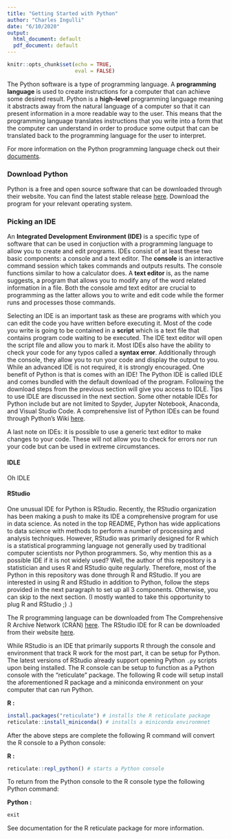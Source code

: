```yaml
---
title: "Getting Started with Python"
author: "Charles Ingulli"
date: "6/10/2020"
output: 
  html_document: default
  pdf_document: default
---
```


```r
knitr::opts_chunk$set(echo = TRUE,
                      eval = FALSE)
```


The Python software is a type of programming language. A **programming language** is used to create instructions for a computer that can achieve some desired result. Python is a **high-level** programming language meaning it abstracts away from the natural language of a computer so that it can present information in a more readable way to the user. This means that the programming language translates instructions that you write into a form that the computer can understand in order to produce some output that can be translated back to the programming language for the user to interpret.

For more information on the Python programming language check out their [documents](https://www.python.org/doc/).


### Download Python

Python is a free and open source software that can be downloaded through their website. You can find the latest stable release [here](https://www.python.org/downloads/). Download the program for your relevant operating system.

### Picking an IDE

An **Integrated Development Environment (IDE)** is a specific type of software that can be used in conjuction with a programming language to allow you to create and edit programs. IDEs consist of at least these two basic components: a console and a text editor. The **console** is an interactive command session which takes commands and outputs results. The console functions similar to how a calculator does. A **text editor** is, as the name suggests, a program that allows you to modify any of the word related information in a file. Both the console amd text editor are crucial to programming as the latter allows you to write and edit code while the former runs and processes those commands.


Selecting an IDE is an important task as these are programs with which you can edit the code you have written before executing it. Most of the code you write is going to be contained in a **script** which is a text file that contains program code waiting to be executed. The IDE text editor will open the script file and allow you to mark it. Most IDEs also have the ability to check your code for any typos called a **syntax error**. Additionally through the console, they allow you to run your code and display the output to you. While an advanced IDE is not required, it is strongly encouraged. One benefit of Python is that is comes with an IDE! The Python IDE is called IDLE and comes bundled with the default download of the program. Following the download steps from the previous section will give you access to IDLE. Tips to use IDLE are discussed in the next section. Some other notable IDEs for Python include but are not limited to Spyder, Jupyter Notebook, Anaconda, and Visual Studio Code. A comprehensive list of Python IDEs can be found through Python's Wiki [here](https://wiki.python.org/moin/PythonEditors).


A last note on IDEs: it is possible to use a generic text editor to make changes to your code. These will not allow you to check for errors nor run your code but can be used in extreme circumstances. 

#### IDLE

Oh IDLE

#### RStudio

One unusual IDE for Python is RStudio. Recently, the RStudio organization has been making a push to make its IDE a comprehensive program for use in data science. As noted in the top README, Python has wide applications to data science with methods to perform a number of processing and analysis techniques. However, RStudio was primarily designed for R which is a statistical programming language not generally used by traditional computer scientists nor Python programmers. So, why mention this as a possible IDE if it is not widely used? Well, the author of this repository is a statistician and uses R and RStudio quite regularly. Therefore, most of the Python in this repository was done through R and RStudio. If you are interested in using R and RStudio in addition to Python, follow the steps provided in the next paragraph to set up all 3 components. Otherwise, you can skip to the next section. (I mostly wanted to take this opportunity to plug R and RStudio ;) .)


The R programming language can be downloaded from The Comprehensive R Archive Network (CRAN) [here](https://cran.r-project.org/). The RStudio IDE for R can be downloaded from their website [here](https://rstudio.com/).


While RStudio is an IDE that primarily supports R through the console and environment that track R work for the most part, it can be setup for Python. The latest versions of RStudio already support opening Python `.py` scripts upon being installed. The R console can be setup to function as a Python console with the "reticulate" package. The following R code will setup install the aforementioned R package and a miniconda environment on your computer that can run Python.


**R :**
```r
install.packages("reticulate") # installs the R reticulate package
reticulate::install_miniconda() # installs a miniconda environmnet 
```
After the above steps are complete the following R command will convert the R console to a Python console:

**R :**
```r
reticulate::repl_python() # starts a Python console
```

To return from the Python console to the R console type the following Python command:


**Python :**
```python
exit
```

See documentation for the R reticulate package for more information. 
